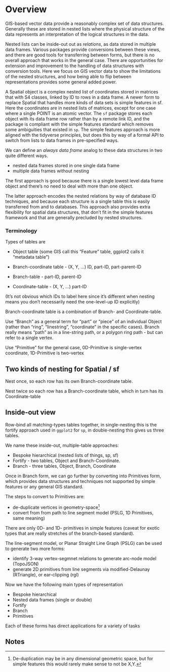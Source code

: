 # Overview {#overview}

GIS-based vector data provide a reasonably complex set of data structures. Generally these are stored in nested lists where the
physical structure of the data represents an interpretation of the logical structures in the data. 

Nested lists can be inside-out out as *relations*,  as data stored in multiple data frames. Various packages provide conversions between these views, and there are good tools for transferring between forms, but there is no overall approach that works in the general case. There are opportunities for extension and improvement to the handling of data structures with conversion tools. Here we focus on GIS vector data to show the limitations of the nested structures, and how being able to flip between representations provides some general added power.

A Spatial object is a complex nested list of coordinates stored in matrices that with S4 classes, linked by ID to rows in a data frame. A newer form to replace Spatial that handles more kinds of data sets is simple features in sf. Here the coordinates are in nested lists of matrices, except for one case where a single POINT is an atomic vector.  The `sf` package stores each object with its data frame row rather than by a remote link ID, and the package is compliant with the simple features standard which removes some ambiguities that existed in `sp`. The simple features approach is more aligned with the tidyverse principles, but does this by way of a formal API to switch from lists to data frames in pre-specified ways. 

We can define an *always data frame* analog to these data structures in two quite different ways. 

* nested data frames stored in one single data frame
* multiple data frames without nesting

The first approach is good because there is a single lowest level data frame object and there's no need to deal with more than one object. 

The latter approach encodes the nested relations by way of database ID techniques, and because each structure is a single table this is easily transferred from and to databases. This approach also provides extra flexibility for spatial data structures, that  don't fit in the simple features framework and that are generally precluded by nested structures. 

### Terminology

Types of tables are 

* Object table (some GIS call this "Feature" table, ggplot2 calls it "metadata table")

* Branch-coordinate table - (X, Y, ...) ID, part-ID, part-parent-ID

* Branch-table - part-ID, parent-ID

* Coordinate-table - (X, Y, ...) part-ID

(It's not obvious which IDs to label here since it's different when nesting means you don't necessarily need the one-level-up ID explicitly)

Branch-coordinate table is a combination of Branch- and Coordinate-table. 

Use "Branch" as a general term for "part" or "piece" of an individual Object (rather than "ring", "linestring", "coordinate" in the specific cases). Branch really means "path" as in a line-string path, or a polygon ring path - but can refer to a single vertex. 

Use "Primitive" for the general case, 0D-Primitive is single-vertex coordinate, 1D-Primitive is two-vertex 

## Two kinds of nesting for Spatial / sf

Nest once, so each row has its own Branch-coordinate table. 

Nest twice so each row has a Branch-coordinate table, which in turn has its Coordinate-table

## Inside-out view 

Row-bind all matching-types tables together, in single-nesting this is the fortify approach used in `ggplot2` for `sp`, in double-nesting this gives us three tables. 

We name these inside-out, multiple-table approaches: 

* Bespoke hierarchical (nested lists of things, sp, sf)
* Fortify - two tables, Object and Branch-Coordinate. 
* Branch - three tables, Object, Branch, Coordinate

Once in Branch form, we can go further by converting into Primitives form, which provides data structures and techniques not supported by simple features or any general GIS standard. 


The steps to convert to Primitives are: 

* de-duplicate vertices in geometry-space[^1] 
* convert from  from path to line segment model (PSLG, 1D Primitives, same meaning)


There are only 0D- and 1D- primitives in simple features (caveat for exotic types that are really stretches of the branch-based standard). 

The line-segment model, or Planar Straight Line Graph (PSLG) can be used to generate two more forms: 

* identify 3-way vertex-segmnet relations to generate arc-node model (TopoJSON)
* generate 2D primitives from line segments via modified-Delaunay (RTriangle), or ear-clipping (rgl)


Now we have the following main types of representation

* Bespoke hierarchical
* Nested data frames (single or double)
* Fortify
* Branch
* Primitives

Each of these forms has direct applications for a variety of tasks

## Notes

[^1]: De-duplication may be in any dimensional geometric space, but for simple features this would rarely make sense to not be X,Y. 
